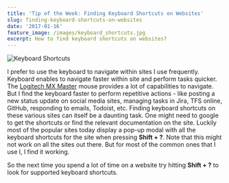 ```yaml
---
title: 'Tip of the Week: Finding Keyboard Shortcuts on Websites'
slug: finding-keyboard-shortcuts-on-websites
date: '2017-01-16'
feature_image: /images/keyboard_shortcuts.jpg
excerpt: How to find keyboard shortcuts on websites?
---
```

![Keyboard Shortcuts](/images/keyboard_shortcuts.jpg)

I prefer to use the keyboard to navigate within sites I use frequently. Keyboard enables to navigate faster within site and perform tasks quicker. The [Logitech MX Master](/blog/review-six-months-and-counting-logitech-mx-master/) mouse provides a lot of capabilities to navigate. But I find the keyboard faster to perform repetitive actions - like posting a new status update on social media sites, managing tasks in Jira, TFS online, GitHub, responding to emails, Todoist, etc. Finding keyboard shortcuts on these various sites can itself be a daunting task. One might need to google to get the shortcuts or find the relevant documentation on the site. Luckily most of the popular sites today display a pop-up modal with all the keyboard shortcuts for the site when pressing **Shift + ?**. Note that this might not work on all the sites out there. But for most of the common ones that I use l, I find it working.

So the next time you spend a lot of time on a website try hitting **Shift + ?** to look for supported keyboard shortcuts.
